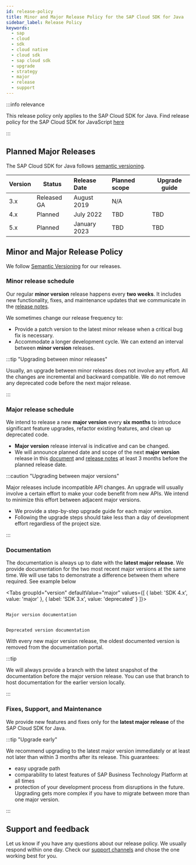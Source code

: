 ```yaml
---
id: release-policy
title: Minor and Major Release Policy for the SAP Cloud SDK for Java
sidebar_label: Release Policy
keywords:
  - sap
  - cloud
  - sdk
  - cloud native
  - cloud sdk
  - sap cloud sdk
  - upgrade
  - strategy
  - major
  - release
  - support
---
```



:::info relevance

This release policy only applies to the SAP Cloud SDK for Java.
Find release policy for the SAP Cloud SDK for JavaScript [here](../js/release-policy.mdx)

:::

## Planned Major Releases

The SAP Cloud SDK for Java follows [semantic versioning](https://semver.org/).

| Version | Status      | Release Date          | Planned scope | Upgrade guide |
| :------ | ----------- | :-------------------- | :------------ | ------------- |
| 3.x     | Released GA | August 2019 | N/A           |               |
| 4.x     | Planned     | July 2022             | TBD           | TBD           |
| 5.x     | Planned     | January 2023          | TBD           | TBD           |

## Minor and Major Release Policy

We follow [Semantic Versioning](https://semver.org/) for our releases.

### Minor release schedule

Our regular **minor version** release happens every **two weeks**.
It includes new functionality, fixes, and maintenance updates that we communicate in the [release notes](./release-notes.mdx).

We sometimes change our release frequency to:

- Provide a patch version to the latest minor release when a critical bug fix is necessary.
- Accommodate a longer development cycle.
  We can extend an interval between **minor version** releases.

:::tip "Upgrading between minor releases"

Usually, an upgrade between minor releases does not involve any effort.
All the changes are incremental and backward compatible.
We do not remove any deprecated code before the next major release.

:::

### Major release schedule

We intend to release a new **major version** every **six months** to introduce significant feature upgrades, refactor existing features, and clean up deprecated code.

- **Major version** release interval is indicative and can be changed.
- We will announce planned date and scope of the next **major version** release in this [document](#planned-major-release-schedule) and [release notes](./release-notes.mdx) at least 3 months before the planned release date.

:::caution "Upgrading between major versions"

Major releases include incompatible API changes.
An upgrade will usually involve a certain effort to make your code benefit from new APIs.
We intend to minimize this effort between adjacent major versions.

- We provide a step-by-step upgrade guide for each major version.
- Following the upgrade steps should take less than a day of development effort regardless of the project size.

:::

### Documentation

The documentation is always up to date with the **latest major release**.
We provide documentation for the two most recent major versions at the same time.
We will use tabs to demonstrate a difference between them where required.
See example below

<Tabs groupId="version" defaultValue="major" values={[ { label: 'SDK 4.x', value: 'major' }, { label: 'SDK 3.x', value: 'deprecated' } ]}>

<TabItem value="major">

```

Major version documentation

```

</TabItem>

<TabItem value="deprecated">

```

Deprecated version documentation

```

</TabItem>

</Tabs>

With every new major version release, the oldest documented version is removed from the documentation portal.

:::tip

We will always provide a branch with the latest snapshot of the documentation before the major version release.
You can use that branch to host documentation for the earlier version locally.

:::

### Fixes, Support, and Maintenance

We provide new features and fixes only for the **latest major release** of the SAP Cloud SDK for Java.

:::tip "Upgrade early"

We recommend upgrading to the latest major version immediately or at least not later than within 3 months after its release.
This guarantees:

- easy upgrade path
- comparability to latest features of SAP Business Technology Platform at all times
- protection of your development process from disruptions in the future.
  Upgrading gets more complex if you have to migrate between more than one major version.

:::

## Support and feedback

Let us know if you have any questions about our release policy.
We usually respond within one day.
Check our [support channels](../overview/support.mdx) and chose the one working best for you.
